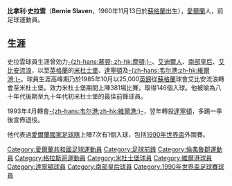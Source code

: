 {{Infobox Football biography
| playername          = 比拿利·史拉雲<br />''Bernie Slaven''
| image               = 
| fullname            = Bernard Joseph Slaven
| dateofbirth         = {{birth date and age|1960|11|13}}
| cityofbirth         = [[Paisley|佩斯利]]
| countryofbirth      = [[蘇格蘭|蘇格蘭]]
| dateofdeath         = <!--{{death date and age|YYYY|MM|DD|1960|11|13}}-->
| cityofdeath         = 
| countryofdeath      = 
| height              = {{height|ft=5|in=11}}
| position            = [[前鋒_(足球)|前鋒]]
| currentclub         = 已退役
| youthyears          = 1981-83
| youthclubs          = [[格里诺克慕顿足球俱乐部|-{zh-hans:慕顿; zh-hk:摩頓;}-]]
| years               = 1983<br>1983<br>1983-85<br>1985-93 <br>1993-94<br>1994-95
| clubs               = [[艾迪爾人足球會_(1878年)|艾迪爾人]]<br>[[南部皇后足球會|南部皇后]]<br>[[阿爾比恩流浪者足球會|艾比安流浪]]<br>[[米德尔斯堡足球俱乐部|-{zh-hans:米德尔斯堡;zh-hk:米杜士堡}-]]<br>[[韦尔港足球俱乐部|-{zh-hans:韦尔港;zh-hk:維爾港}-]]<br>[[达灵顿足球俱乐部|-{zh-hans:达灵顿;zh-hk:達寧頓}-]]
| caps(goals)         = {{0}}{{0}}2 {{0}}{{0}}(0)<br>{{0}}{{0}}2 {{0}}{{0}}(0)<br>{{0}}42 {{0}}(27)<br>307 (119)<br>{{0}}33 {{0}}{{0}}(9)<br>{{0}}37 {{0}}{{0}}(7)
| nationalyears       = 1990-93
| nationalteam        = [[愛爾蘭國家足球隊|愛爾蘭]]
| nationalcaps(goals) = {{0}}{{0}}7 {{0}}{{0}}(1)
| pcupdate            = 2009年10月6日 (二) 02:02 (UTC)
| ntupdate            = 2009年10月6日 (二) 02:02 (UTC)
}} 
'''比拿利·史拉雲'''（'''Bernie Slaven'''，1960年11月13日於[[蘇格蘭|蘇格蘭]]出生），[[愛爾蘭|愛爾蘭]]人，前足球運動員。

==生涯==
史拉雲球員生涯曾効力[[格里诺克慕顿足球俱乐部|-{zh-hans:慕顿; zh-hk:摩頓;}-]]、[[艾迪爾人足球會_(1878年)|艾迪爾人]]、[[南部皇后足球會|南部皇后]]、[[阿爾比恩流浪者足球會|艾比安流浪]]，以至[[英格蘭|英格蘭]]的[[米德尔斯堡足球俱乐部|米杜士堡]]、[[达灵顿足球俱乐部|達寧頓]]及[[韦尔港足球俱乐部|-{zh-hans:韦尔港;zh-hk:維爾港;}-]]。球員生涯高峰期乃於1985年10月以25,000[[英鎊|英鎊]]從[[蘇格蘭|蘇格蘭]]球會艾比安流浪轉會至米杜士堡。效力米杜士堡期間上陣381場比賽，取得146個入球。他被喻為八十年代後期至九十年代初米杜士堡的最佳前鋒球員。

1993年4月轉會[[韦尔港足球俱乐部|-{zh-hans:韦尔港;zh-hk:維爾港;}-]]，翌年轉投[[达灵顿足球俱乐部|達寧頓]]，多踢一季後宣佈退役。

他代表過[[愛爾蘭國家足球隊|愛爾蘭國家足球隊]]上陣7次有1個入球，包括[[1990年世界盃|1990年世界盃]]外圍賽。

{{1990年世界盃足球賽愛爾蘭參賽名單}} 

{{DEFAULTSORT:Slaven, Bernie}}
[[Category:愛爾蘭共和國足球運動員|Category:愛爾蘭共和國足球運動員]]
[[Category:足球前鋒|Category:足球前鋒]]
[[Category:倫弗魯郡運動員|Category:倫弗魯郡運動員]]
[[Category:格拉斯哥運動員|Category:格拉斯哥運動員]]
[[Category:米杜士堡球員|Category:米杜士堡球員]]
[[Category:維爾港球員|Category:維爾港球員]]
[[Category:達寧頓球員|Category:達寧頓球員]]
[[Category:南部皇后球員|Category:南部皇后球員]]
[[Category:1990年世界盃足球賽球員|Category:1990年世界盃足球賽球員]]